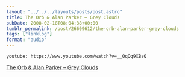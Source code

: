 ```yaml
---
layout: "../../../layouts/posts/post.astro"
title: The Orb & Alan Parker – Grey Clouds
pubDate: 2008-02-18T08:04:38+00:00
tumblr_permalink: /post/26609612/the-orb-alan-parker-grey-clouds
tags: ["linklog"]
format: "audio"
---
```


`youtube: https://www.youtube.com/watch?v=__QqQq9XBsQ`

[The Orb & Alan Parker &#8211; Grey Clouds][1]

[1]: https://www.youtube.com/watch?v=__QqQq9XBsQ
